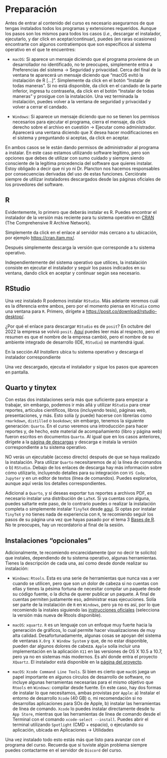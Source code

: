 # Preparación {.unnumbered}

Antes de entrar al contenido del curso es necesario asegurarnos de que tengas instalados todos los programas y extensiones requeridos. Aunque los pasos son los mismos para todos los casos (*i.e.*, descargar el instalador, ejecutarlo, y dar click en aceptar/continuar), puedes (en raras ocasiones) encontrarte con algunos contratiempos que son específicos al sistema operativo en el que te encuentres:

- `macOS`: Si aparece un mensaje diciendo que el programa proviene de un desarrollador no identificado, no te preocupes, simplemente entra a Preferencias del sistema -> Seguridad y privacidad. Cerca del final de la ventana te aparecerá un mensaje diciendo que "macOS evitó la instalación de R [...]". Simplemente da click en el botón "Instalar de todas maneras". Si no está disponible, da click en el candado de la parte inferior, ingresa tu contraseña, da click en el botón "Instalar de todas maneras" y prosigue con la instalación. Una vez terminada la instalación, puedes volver a la ventana de seguridad y privacidad y volver a cerrar el candado.

- `Windows`: Si aparece un mensaje diciendo que no se tienen los permisos necesarios para ejecutar el programa, cierra el mensaje, da click derecho sobre el archivo en cuestión -> Ejecutar como administrador. Aparecerá una ventana diciendo que X desea hacer modificaciones en el sistema y preguntando si aceptas, da click en aceptar.

::: {.callout-important}
En ambos casos se le están dando permisos de administrador al programa a instalar. En este caso estamos utilizando software legítimo, pero son opciones que debes de utilizar con sumo cuidado y siempre siendo consciente de la legítima procedencia del software que quieres instalar. Estoy obligado a decir que ni yo ni Dr. Plancton nos hacemos responsables por consecuencias derivadas del uso de estas funciones. Cerciórate siempre de utilizar instaladores descargados desde las páginas oficiales de los provedores del software.
:::

## R

Evidentemente, lo primero que deberás instalar es R. Puedes encontrar el instalador de la versión más reciente para tu sistema operativo en [CRAN](https://cran.r-project.org/mirrors.html) (The Comprehensive R Archive Network). 


Simplemente da click en el enlace al servidor más cercano a tu ubicación, por ejemplo [https://cran.itam.mx/](https://cran.itam.mx/).

Después simplemente descarga la versión que corresponde a tu sistema operativo.

Independientemente del sistema operativo que utilices, la instalación consiste en ejecutar el instalador y seguir los pasos indicados en su ventana, dando click en aceptar y continuar según sea necesario.

## RStudio

Una vez instalado R podemos instalar `RStudio`. Más adelante veremos cuál es la diferencia entre ambos, pero por el momento piensa en `RStudio` como una ventana para `R`. Primero, dirígete a [https://posit.co/download/rstudio-desktop/](https://posit.co/download/rstudio-desktop/).

::: {.callout-note}
¿Por qué el enlace para descargar `RStudio` es de `posit`? En octubre del 2022 la empresa se volvió `posit`. [Aquí](https://posit.co/blog/rstudio-is-now-posit/) puedes leer más al respecto, pero el resumen es que el nombre de la empresa cambió, pero el nombre de su ambiente integrado de desarrollo (IDE, `RStudio`) se mantendrá igual.
:::

En la sección *All Installers* ubica tu sistema operativo y descarga el instalador correspondiente

Una vez descargado, ejecuta el instalador y sigue los pasos que aparecen en pantalla.

## Quarto y tinytex

Con estas dos instalaciones sería más que suficiente para empezar a trabajar, sin embargo, podemos ir más allá y utilizar `RStudio` para crear reportes, artículos científicos, libros (incluyendo tesis), páginas web, presentaciones, y más. Esto solía (y puede) hacerse con librerías como `rmarkdown`, `distilled` o `bookdown`; sin embargo, tenemos la siguiente generación: `Quarto`. En el curso veremos una introducción para hacer reportes y, de hecho, este material de acompañamiento (libro y página web) fueron escritos en documentos `Quarto`. Al igual que en los casos anteriores, dirígete a la [página de descargas](https://quarto.org/docs/get-started/) y descarga e instala la versión correspondiente a tu sistema operativo.

::: {.callout-important}
NO verás un ejecutable (acceso directo) después de que se haya realizado la instalación. Para utilizar `Quarto` necesitaremos de a) la línea de comandos o b) `RStudio`. Debajo de los enlaces de descarga hay más información sobre cómo utilizarlo, incluyendo detalles para su integración con `VS Code`, `Jupyter` y en un editor de textos (línea de comandos). Puedes explorarlos, aunque aquí verás los detalles correspondientes.
:::

Adicional a `Quarto`, y si deseas exportar tus reportes a archivos PDF, es necesario instalar una distribución de `LaTeX`. Si ya cuentas con alguna, puedes saltarte este paso, de lo contrario puedes o realizar la instalación completa o simplemente instalar `TinyTeX` desde [aquí](https://yihui.org/tinytex/). Si optas por instalar `TinyTeX` y no tienes nada de experiencia con `R`, te recomiendo seguir los pasos de su página una vez que hayas pasado por el tema 3 [Bases de R](). No te preocupes, hay un recordatorio al final de la sesión. 

## Instalaciones "opcionales"

Adicionalmente, te recomiendo encarecidamente (por no decir te solicito) que instales, dependiendo de tu sistema operativo, algunas herramientas. Tienes la descripción de cada una, así como desde donde realizar su instalación:

- `Windows`: `Rtools`. Esta es una serie de herramientas que nunca vas a ver cuando se utilicen, pero que son un dolor de cabeza si no cuentas con ellas y tienes la pésima fortuna de necesitar compilar un paquete desde su código fuente, o la dicha de querer publicar un paquete. A final de cuentas permiten justamente eso, administrar esas ejecuciones. Solía ser parte de la instalación de `R` en `Windows`, pero ya no es así, por lo que recomiendo la instales siguiendo las [instrucciones oficiales](https://cran.r-project.org/bin/windows/Rtools/) (selecciona la versión más nueva de Rtools disponible).

- `macOS`: `xquartz`. `R` es un lenguaje con un enfoque muy fuerte hacia la generación de gráficos, lo cual permite hacer visualizaciones de muy alta calidad. Desafortunadamente, algunas cosas se apoyan del sistema de ventanas `X.Org X Window System` y que, de no estar disponible, pueden dar algunos dolores de cabeza. `Apple` solía incluir una implementación en la aplicación `X11` en las versiones de OS X 10.5 a 10.7, pero ya no en sistemas más modernos. Es ahí donde entra el proyecto `XQuartz`. El instalador está disponible en la [página del proyecto](https://www.xquartz.org).

- `macOS`: `Xcode Command Line Tools`. Si bien es cierto que `macOS` juega un papel importante en algunos círculos de desarrollo de software, no incluye algunas herramientas necesarias para el mismo objetivo que `Rtools` en `Windows`: compilar desde fuente. En este caso, hay dos formas de instalar lo que necesitamos, ambas provistas por `Apple`: a) Instalar el entorno de desarrollo `Xcode` (40 GB) o, mi recomendación si no desarrollas aplicaciones para SOs de Apple, b) instalar las herramientas de línea de comando. `Xcode` lo puedes instalar directamente desde tu `App Store`, mientras que las herramientas de línea de comando desde el Terminal con el comando `xcode-select --install`. Puedes abrir el terminal utilizando `Spotlight` (CMD + espacio), o ejecutando su aplicación, ubicada en Aplicaciones -> Utilidades

Una vez instalado todo esto estás más que listo para avanzar con el programa del curso. Recuerda que si tuviste algún problema siempre puedes contactarme en el servidor de `Discord` del curso.